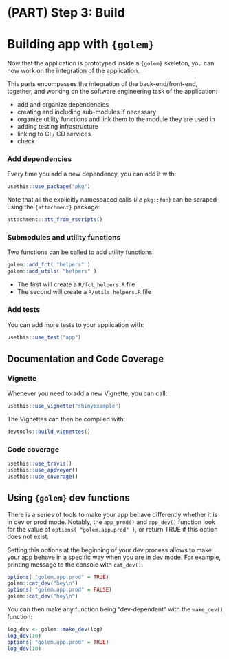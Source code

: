 # (PART) Step 3: Build  {-}

# Building app with `{golem}` {#stepbuild}

Now that the application is prototyped inside a `{golem}` skeleton, you can now work on the integration of the application. 

This parts encompasses the integration of the back-end/front-end, together, and working on the software engineering task of the application:

+ add and organize dependencies
+ creating and including sub-modules if necessary
+ organize utility functions and link them to the module they are used in
+ adding testing infrastructure 
+ linking to CI / CD services
+ check

### Add dependencies

Every time you add a new dependency, you can add it with:

```r
usethis::use_package("pkg")
```

Note that all the explicitly namespaced calls (_i.e_ `pkg::fun`) can be scraped using the `{attachment}` package:

```r
attachment::att_from_rscripts()
```

### Submodules and utility functions

Two functions can be called to add utility functions: 

```r
golem::add_fct( "helpers" ) 
golem::add_utils( "helpers" )
```

+ The first will create a `R/fct_helpers.R` file
+ The second will create a `R/utils_helpers.R` file

### Add tests

You can add more tests to your application with:

```r
usethis::use_test("app")
```


## Documentation and Code Coverage

### Vignette

Whenever you need to add a new Vignette, you can call:

```r
usethis::use_vignette("shinyexample")
```

The Vignettes can then be compiled with:

```r
devtools::build_vignettes()
```

### Code coverage

```r
usethis::use_travis()
usethis::use_appveyor()
usethis::use_coverage()
```

## Using `{golem}` dev functions

There is a series of tools to make your app behave differently whether it is in dev or prod mode. 
Notably, the `app_prod()` and `app_dev()` function look for the value of `options( "golem.app.prod" )`, or return TRUE if this option does not exist.

Setting this options at the beginning of your dev process allows to make your app behave in a specific way when you are in dev mode. 
For example, printing message to the console with `cat_dev()`.

```r
options( "golem.app.prod" = TRUE)
golem::cat_dev("hey\n")
options( "golem.app.prod" = FALSE)
golem::cat_dev("hey\n")
```

You can then make any function being "dev-dependant" with the `make_dev()` function: 

```r
log_dev <- golem::make_dev(log)
log_dev(10)
options( "golem.app.prod" = TRUE)
log_dev(10)
```
